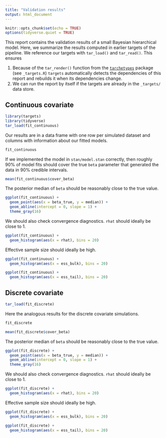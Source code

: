 ```yaml
---
title: "Validation results"
output: html_document
---
```


```r
knitr::opts_chunk$set(echo = TRUE)
options(tidyverse.quiet = TRUE)
```

This report contains the validation results of a small Bayesian hierarchical model. Here, we summarize the results computed in earlier targets of the pipeline. We reference our targets with `tar_load()` and `tar_read()`. This ensures

1. Because of the `tar_render()` function from the [`tarchetypes`](https://wlandau.github.io/tarchetypes) package (see `_targets.R`) `targets` automatically detects the dependencies of this report and rebuilds it when its dependencies change.
1. We can run the report by itself if the targets are already in the `_targets/` data store.

## Continuous covariate

```r
library(targets)
library(tidyverse)
tar_load(fit_continuous)
```

Our results are in a data frame with one row per simulated dataset and columns with information about our fitted models.

```r
fit_continuous
```

If we implemented the model in `stan/model.stan` correctly, then roughly 90% of model fits should cover the true `beta` parameter that generated the data in 90% credible intervals.

```r
mean(fit_continuous$cover_beta)
```

The posterior median of `beta` should be reasonably close to the true value.

```r
ggplot(fit_continuous) +
  geom_point(aes(x = beta_true, y = median)) +
  geom_abline(intercept = 0, slope = 1) +
  theme_gray(16)
```

We should also check convergence diagnostics. `rhat` should ideally be close to 1.

```r
ggplot(fit_continuous) +
  geom_histogram(aes(x = rhat), bins = 20)
```

Effective sample size should ideally be high.

```r
ggplot(fit_continuous) +
  geom_histogram(aes(x = ess_bulk), bins = 20)
```

```r
ggplot(fit_continuous) +
  geom_histogram(aes(x = ess_tail), bins = 20)
```

## Discrete covariate

```r
tar_load(fit_discrete)
```

Here the analogous results for the discrete covariate simulations.

```r
fit_discrete
```

```r
mean(fit_discrete$cover_beta)
```

The posterior median of `beta` should be reasonably close to the true value.

```r
ggplot(fit_discrete) +
  geom_point(aes(x = beta_true, y = median)) +
  geom_abline(intercept = 0, slope = 1) +
  theme_gray(16)
```

We should also check convergence diagnostics. `rhat` should ideally be close to 1.

```r
ggplot(fit_discrete) +
  geom_histogram(aes(x = rhat), bins = 20)
```

Effective sample size should ideally be high.

```r
ggplot(fit_discrete) +
  geom_histogram(aes(x = ess_bulk), bins = 20)
```

```r
ggplot(fit_discrete) +
  geom_histogram(aes(x = ess_tail), bins = 20)
```
